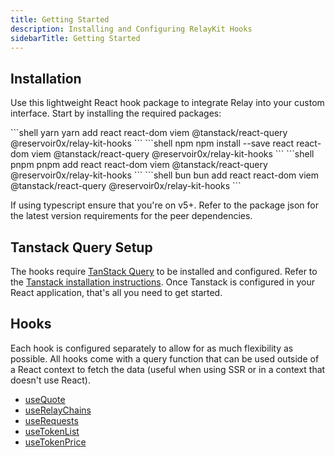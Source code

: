 ```yaml
---
title: Getting Started
description: Installing and Configuring RelayKit Hooks
sidebarTitle: Getting Started
---
```


## Installation 
Use this lightweight React hook package to integrate Relay into your custom interface. Start by installing the required packages:

<CodeGroup>
```shell yarn
yarn add react react-dom viem @tanstack/react-query @reservoir0x/relay-kit-hooks
```
```shell npm
npm install --save react react-dom viem @tanstack/react-query @reservoir0x/relay-kit-hooks
```
```shell pnpm
pnpm add react react-dom viem @tanstack/react-query @reservoir0x/relay-kit-hooks
```
```shell bun
bun add react react-dom viem @tanstack/react-query @reservoir0x/relay-kit-hooks
```
</CodeGroup>

If using typescript ensure that you're on v5+. Refer to the package json for the latest version requirements for the peer dependencies. 

## Tanstack Query Setup
The hooks require [TanStack Query](https://tanstack.com/query/latest) to be installed and configured. Refer to the [Tanstack installation instructions](https://tanstack.com/query/latest/docs/framework/react/installation). Once Tanstack is configured in your React application, that's all you need to get started.

## Hooks
Each hook is configured separately to allow for as much flexibility as possible. All hooks come with a query function that can be used outside of a React context to fetch the data (useful when using SSR or in a context that doesn't use React).

* [useQuote](/references/relay-kit/hooks/useQuote)
* [useRelayChains](/references/relay-kit/hooks/useRelayChains)
* [useRequests](/references/relay-kit/hooks/useRequests)
* [useTokenList](/references/relay-kit/hooks/useTokenList)
* [useTokenPrice](/references/relay-kit/hooks/useTokenPrice)